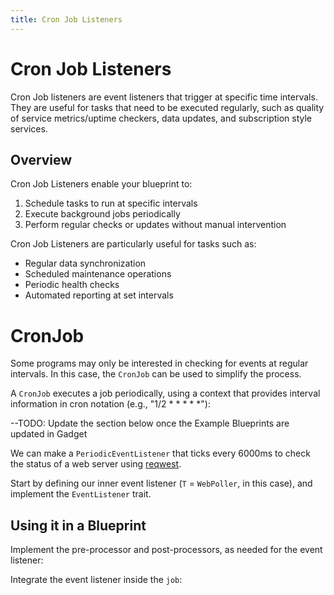 ```yaml
---
title: Cron Job Listeners
---
```



# Cron Job Listeners

Cron Job listeners are event listeners that trigger at specific time intervals. They are useful for tasks that need to be executed regularly, such as quality of service metrics/uptime checkers, data updates, and subscription style services.

## Overview

Cron Job Listeners enable your blueprint to:

1. Schedule tasks to run at specific intervals
2. Execute background jobs periodically
3. Perform regular checks or updates without manual intervention

Cron Job Listeners are particularly useful for tasks such as:

- Regular data synchronization
- Scheduled maintenance operations
- Periodic health checks
- Automated reporting at set intervals

# CronJob

Some programs may only be interested in checking for events at regular intervals. In this case, the `CronJob` can be used to simplify the process.

A `CronJob` executes a job periodically, using a context that provides interval information in cron notation (e.g., "1/2 \* \* \* \* \*"):

<GithubFileReaderDisplay 
  url="https://github.com/tangle-network/gadget/blob/main/crates/event-listeners/cronjob/src/lib.rs"
  fromLine={13}
  toLine={27}
  title="CronJob Event Listener Definition"
/>

--TODO: Update the section below once the Example Blueprints are updated in Gadget

We can make a `PeriodicEventListener` that ticks every 6000ms to check the status of a web server using [reqwest](https://crates.io/crates/reqwest).

Start by defining our inner event listener (`T` = `WebPoller`, in this case), and implement the `EventListener` trait.

<GithubFileReaderDisplay
  url="https://github.com/tangle-network/gadget/blob/main/blueprints/examples/src/periodic_web_poller.rs"
  fromLine={79}
  toLine={116}
  title="Example WebPoller `EventListener` Implementation"
/>

## Using it in a Blueprint

Implement the pre-processor and post-processors, as needed for the event listener:

<GithubFileReaderDisplay
  url="https://github.com/tangle-network/gadget/blob/main/blueprints/examples/src/periodic_web_poller.rs"
  fromLine={68}
  toLine={77}
  title="Example WebPoller Post-Processor"
/>

Integrate the event listener inside the `job`:

<GithubFileReaderDisplay
  url="https://github.com/tangle-network/gadget/blob/main/blueprints/examples/src/periodic_web_poller.rs"
  fromLine={36}
  toLine={65}
  title="Example Job with Periodic Web Poller Listener"
/>
